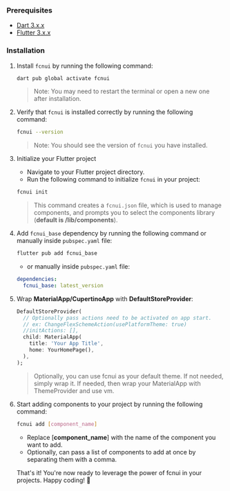 ### Prerequisites

- [Dart 3.x.x](https://https://dart.dev/)
- [Flutter 3.x.x](https://flutter.dev/)

### Installation

1. Install `fcnui` by running the following command:

    ```bash copy
    dart pub global activate fcnui
    ```
    > Note: You may need to restart the terminal or open a new one after installation.

2. Verify that `fcnui` is installed correctly by running the following command:

    ```bash copy
    fcnui --version
    ```
    > Note: You should see the version of `fcnui` you have installed.

3. Initialize your Flutter project
    * Navigate to your Flutter project directory.
    * Run the following command to initialize `fcnui` in your project:
    ```bash copy
    fcnui init
    ```
    > This command creates a `fcnui.json` file, which is used to manage components, and prompts you to select the components library (**default is /lib/components**).

4. Add `fcnui_base` dependency by running the following command or manually inside `pubspec.yaml` file:

    ```bash copy
    flutter pub add fcnui_base
    ```
    * or manually inside `pubspec.yaml` file:

    ```yaml
    dependencies:
      fcnui_base: latest_version
    ```

5. Wrap **MaterialApp/CupertinoApp** with **DefaultStoreProvider**:

    ```dart copy
    DefaultStoreProvider(
      // Optionally pass actions need to be activated on app start.
      // ex: ChangeFlexSchemeAction(usePlatformTheme: true)
      //initActions: [],
      child: MaterialApp(
        title: 'Your App Title',
        home: YourHomePage(),
      ),
    );
    ```
    > Optionally, you can use fcnui as your default theme. If not needed, simply wrap it. If needed, then wrap your MaterialApp with ThemeProvider and use vm.

6. Start adding components to your project by running the following command:

    ```bash copy
    fcnui add [component_name]
    ```
    * Replace [**component_name**] with the name of the component you want to add.
    * Optionally, can pass a list of components to add at once by separating them with a comma.

    That's it! You're now ready to leverage the power of fcnui in your projects. Happy coding! 🚀